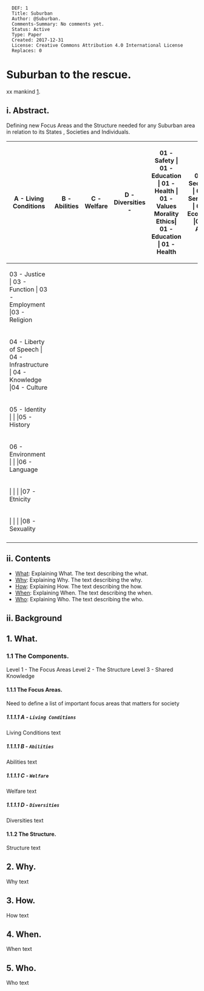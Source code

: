 <pre>
  DEF: 1
  Title: Suburban
  Author: @Suburban.
  Comments-Summary: No comments yet.
  Status: Active
  Type: Paper
  Created: 2017-12-31
  License: Creative Commons Attribution 4.0 International License
  Replaces: 0
</pre>

=Suburban to the rescue.=
xx mankind [https://github.com/se37301/suburban].


==i. Abstract.==

Defining new Focus Areas and the Structure needed for any Suburban area in relation to its States , Societies and Individuals.

{| class="wikitable"
|-
! scope="col"| A - Living Conditions
! scope="col"| B - Abilities
! scope="col"| C - Welfare
! scope="col"| D - Diversities
-
| 01 - Safety | 01 - Education | 01 - Health | 01 - Values Morality Ethics| 01 - Education | 01 - Health 
| 02 - Security | 02 - Services | 02 - Economy |02 - Age
|-
| 03 - Justice | 03 - Function | 03 - Employment |03 - Religion
|-
| 04 - Liberty of Speech | 04 - Infrastructure | 04 - Knowledge |04 - Culture
|-
| 05 - Identity |   |   |05 - History
|-
| 06 - Environment |   |   |06 - Language
|-
|  |  |   |   |07 - Etnicity
|-
|  |  |   |   |08 - Sexuality
|-
|}

==ii. Contents==

* [[#What|What]]: Explaining What. The text describing the what.
* [[#Why|Why]]: Explaining Why. The text describing the why.
* [[#How|How]]: Explaining How. The text describing the how.
* [[#When|When]]: Explaining When. The text describing the when.
* [[#Who|Who]]: Explaining Who. The text describing the who.

==ii. Background==



<div id="What"></div>

==1. What.==

===1.1 The Components.===
Level 1 - The Focus Areas
Level 2 - The Structure
Level 3 - Shared Knowledge 

====1.1.1 The Focus Areas.====

Need to define a list of important focus areas that matters for society
=====1.1.1.1 A - <code>Living Conditions</code>=====
Living Conditions text

=====1.1.1.1 B - <code>Abilities</code>=====
Abilities text

=====1.1.1.1 C - <code>Welfare</code>=====
Welfare text

=====1.1.1.1 D - <code>Diversities</code>=====
Diversities text

====1.1.2 The Structure.====
Structure text

<div id="Why"></div>
==2. Why.==
Why text

<div id="How"></div>
==3. How.==
How text

<div id="When"></div>
==4. When.==
When text

<div id="Who"></div>
==5. Who.==
Who text
